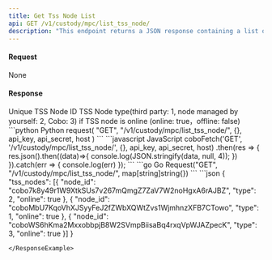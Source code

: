 ```yaml
---
title: Get Tss Node List
api: GET /v1/custody/mpc/list_tss_node/
description: "This endpoint returns a JSON response containing a list of TSS nodes that configured on the Custody MPC Setting page. The response includes node id, node type and if the node is online."
---
```


#### Request

None

#### Response

<ResponseField name="tss_nodes" type="object[]" >
  <Expandable title="object">
        <ResponseField name="node_id" type="String" >Unique TSS Node ID</ResponseField>
        <ResponseField name="type" type="Int" >TSS Node type(third party: 1, node managed by yourself: 2, Cobo: 3)</ResponseField>
        <ResponseField name="online" type="Bool" >if TSS node is online (online: true，offline: false)</ResponseField>
  </Expandable>
 </ResponseField>

<RequestExample>
```python Python
request(
    "GET",
    "/v1/custody/mpc/list_tss_node/",
    {},
    api_key, api_secret, host
)
```
```javascript JavaScript
coboFetch('GET', '/v1/custody/mpc/list_tss_node/', {}, api_key, api_secret, host)
    .then(res => {
        res.json().then((data)=>{
            console.log(JSON.stringify(data, null, 4));
        })
    }).catch(err => {
        console.log(err)
    });
```
```go Go
Request("GET", "/v1/custody/mpc/list_tss_node/", map[string]string{})
```
</RequestExample>

<ResponseExample>
```json
{
  "tss_nodes": [{
    "node_id": "cobo7k8y49r1W9XtkSUs7v267mQmgZ7ZaV7W2noHgxA6rAJBZ",
    "type": 2,
    "online": true
  }, {
    "node_id": "coboMbU7KqoVhXJSyyFeJ2fZWbXQWtZvs1WjmhnzXFB7CTowo",
    "type": 1,
    "online": true
  }, {
    "node_id": "coboWS6hKma2MxxobbpjB8W2SVmpBiisaBq4rxqVpWJAZpecK",
    "type": 3,
    "online": true
  }]
}

```
</ResponseExample>
```
